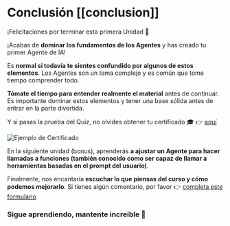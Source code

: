 # Conclusión [[conclusion]]

¡Felicitaciones por terminar esta primera Unidad 🥳

¡Acabas de **dominar los fundamentos de los Agentes** y has creado tu primer Agente de IA!

Es **normal si todavía te sientes confundido por algunos de estos elementos**. Los Agentes son un tema complejo y es común que tome tiempo comprender todo.

**Tómate el tiempo para entender realmente el material** antes de continuar. Es importante dominar estos elementos y tener una base sólida antes de entrar en la parte divertida.

Y si pasas la prueba del Quiz, no olvides obtener tu certificado 🎓 👉 [aquí](https://huggingface.co/spaces/agents-course/unit1-certification-app)

<img src="https://huggingface.co/datasets/agents-course/course-images/resolve/main/en/unit1/certificate-example.jpg" alt="Ejemplo de Certificado"/>

En la siguiente unidad (bonus), aprenderás **a ajustar un Agente para hacer llamadas a funciones (también conocido como ser capaz de llamar a herramientas basadas en el prompt del usuario)**.

Finalmente, nos encantaría **escuchar lo que piensas del curso y cómo podemos mejorarlo**. Si tienes algún comentario, por favor 👉 [completa este formulario](https://docs.google.com/forms/d/e/1FAIpQLSe9VaONn0eglax0uTwi29rIn4tM7H2sYmmybmG5jJNlE5v0xA/viewform?usp=dialog)

### Sigue aprendiendo, mantente increíble 🤗